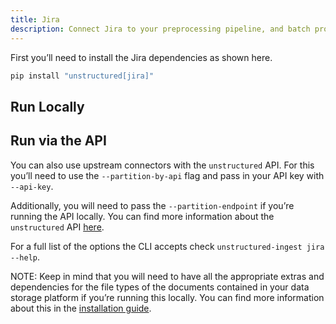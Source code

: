 ```yaml
---
title: Jira 
description: Connect Jira to your preprocessing pipeline, and batch process all your documents using `unstructured-ingest` to store structured outputs locally on your filesystem.
---
```


First you’ll need to install the Jira dependencies as shown here.

```bash 
pip install "unstructured[jira]"
```


## Run Locally


<CodeGroup>

  <JiraSh />

  <JiraPy />

</CodeGroup>


## Run via the API

You can also use upstream connectors with the `unstructured` API. For this you’ll need to use the `--partition-by-api` flag and pass in your API key with `--api-key`.


<CodeGroup>

  <JiraAPISh />

  <JiraAPIPy />

</CodeGroup>

Additionally, you will need to pass the `--partition-endpoint` if you’re running the API locally. You can find more information about the `unstructured` API [here](https://github.com/Unstructured-IO/unstructured-api).

For a full list of the options the CLI accepts check `unstructured-ingest jira --help`.

NOTE: Keep in mind that you will need to have all the appropriate extras and dependencies for the file types of the documents contained in your data storage platform if you’re running this locally. You can find more information about this in the [installation guide](/installation/overview).